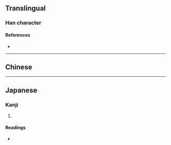 {{character info}}
==Translingual==

===Han character===
{{Han char|rn=30|rad=口|as=13|sn=16|four=|canj=IOGR,XIOGR|ids=⿸䧹口}}

====References====
* {{Han ref|kx=0209.180|dkj=04352|dj=0432.040|hdz=10693.100|uh=565F|ud=22111}}

----

==Chinese==
{{zh-see|應|v}}

----

==Japanese==

===Kanji===
{{ja-kanji|grade=|rs=口13}}

# {{rfdef|ja|sort=口13}}

====Readings====
* {{ja-readings|on=[[よう]] (yō)|kun=}}